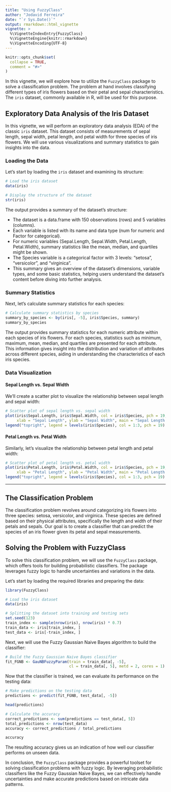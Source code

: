 ```yaml
---
title: "Using FuzzyClass"
author: "Jodavid Ferreira"
date: "`r Sys.Date()`"
output: rmarkdown::html_vignette
vignette: >
  %\VignetteIndexEntry{FuzzyClass}
  %\VignetteEngine{knitr::rmarkdown}
  %\VignetteEncoding{UTF-8}
---
```


```r
knitr::opts_chunk$set(
  collapse = TRUE,
  comment = "#>"
)
```

In this vignette, we will explore how to utilize the `FuzzyClass` package to solve a classification problem. The problem at hand involves classifying different types of iris flowers based on their petal and sepal characteristics. The `iris` dataset, commonly available in R, will be used for this purpose.


## Exploratory Data Analysis of the Iris Dataset

In this vignette, we will perform an exploratory data analysis (EDA) of the classic `iris` dataset. This dataset consists of measurements of sepal length, sepal width, petal length, and petal width for three species of iris flowers. We will use various visualizations and summary statistics to gain insights into the data.

### Loading the Data

Let's start by loading the `iris` dataset and examining its structure:

```r
# Load the iris dataset
data(iris)

# Display the structure of the dataset
str(iris)
```

The output provides a summary of the dataset's structure:

- The dataset is a data.frame with 150 observations (rows) and 5 variables (columns).
- Each variable is listed with its name and data type (num for numeric and Factor for categorical).
- For numeric variables (Sepal.Length, Sepal.Width, Petal.Length, Petal.Width), summary statistics like the mean, median, and quartiles might be shown.
- The Species variable is a categorical factor with 3 levels: "setosa", "versicolor", and "virginica".
- This summary gives an overview of the dataset's dimensions, variable types, and some basic statistics, helping users understand the dataset's content before diving into further analysis.

### Summary Statistics

Next, let's calculate summary statistics for each species:

```r
# Calculate summary statistics by species
summary_by_species <- by(iris[, -5], iris$Species, summary)
summary_by_species

```

The output provides summary statistics for each numeric attribute within each species of iris flowers. For each species, statistics such as minimum, maximum, mean, median, and quartiles are presented for each attribute. This information gives insight into the distribution and variation of attributes across different species, aiding in understanding the characteristics of each iris species.

### Data Visualization

#### Sepal Length vs. Sepal Width

We'll create a scatter plot to visualize the relationship between sepal length and sepal width:

```r
# Scatter plot of sepal length vs. sepal width
plot(iris$Sepal.Length, iris$Sepal.Width, col = iris$Species, pch = 19,
     xlab = "Sepal Length", ylab = "Sepal Width", main = "Sepal Length vs. Sepal Width")
legend("topright", legend = levels(iris$Species), col = 1:3, pch = 19)

```

#### Petal Length vs. Petal Width

Similarly, let's visualize the relationship between petal length and petal width:

```r
# Scatter plot of petal length vs. petal width
plot(iris$Petal.Length, iris$Petal.Width, col = iris$Species, pch = 19,
     xlab = "Petal Length", ylab = "Petal Width", main = "Petal Length vs. Petal Width")
legend("topright", legend = levels(iris$Species), col = 1:3, pch = 19)

```





---

## The Classification Problem

The classification problem revolves around categorizing iris flowers into three species: setosa, versicolor, and virginica. These species are defined based on their physical attributes, specifically the length and width of their petals and sepals. Our goal is to create a classifier that can predict the species of an iris flower given its petal and sepal measurements.

## Solving the Problem with FuzzyClass

To solve this classification problem, we will use the `FuzzyClass` package, which offers tools for building probabilistic classifiers. The package leverages fuzzy logic to handle uncertainties and variations in the data.

Let's start by loading the required libraries and preparing the data:

```r
library(FuzzyClass)

# Load the iris dataset
data(iris)

# Splitting the dataset into training and testing sets
set.seed(123)
train_index <- sample(nrow(iris), nrow(iris) * 0.7)
train_data <- iris[train_index, ]
test_data <- iris[-train_index, ]

```

Next, we will use the Fuzzy Gaussian Naive Bayes algorithm to build the classifier:

```r

# Build the Fuzzy Gaussian Naive Bayes classifier
fit_FGNB <- GauNBFuzzyParam(train = train_data[, -5],
                            cl = train_data[, 5], metd = 2, cores = 1)


```

Now that the classifier is trained, we can evaluate its performance on the testing data:


```r

# Make predictions on the testing data
predictions <- predict(fit_FGNB, test_data[, -5])

head(predictions)

# Calculate the accuracy
correct_predictions <- sum(predictions == test_data[, 5])
total_predictions <- nrow(test_data)
accuracy <- correct_predictions / total_predictions

accuracy

```

The resulting accuracy gives us an indication of how well our classifier performs on unseen data.

In conclusion, the `FuzzyClass` package provides a powerful toolset for solving classification problems with fuzzy logic. By leveraging probabilistic classifiers like the Fuzzy Gaussian Naive Bayes, we can effectively handle uncertainties and make accurate predictions based on intricate data patterns.
